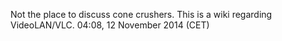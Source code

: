 Not the place to discuss cone crushers. This is a wiki regarding VideoLAN/VLC. {{User:DoesItReallyMatter/real_sig}} 04:08, 12 November 2014 (CET)